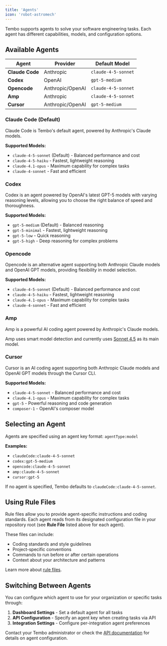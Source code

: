 ```yaml
---
title: 'Agents'
icon: 'robot-astromech'
---
```


Tembo supports agents to solve your software engineering tasks. Each agent has different capabilities, models, and configuration options.

## Available Agents

| Agent           | Provider         | Default Model       |
| --------------- | ---------------- | ------------------- |
| **Claude Code** | Anthropic        | `claude-4-5-sonnet` |
| **Codex**       | OpenAI           | `gpt-5-medium`      |
| **Opencode**    | Anthropic/OpenAI | `claude-4-5-sonnet` |
| **Amp**         | Anthropic        | `claude-4-5-sonnet` |
| **Cursor**      | Anthropic/OpenAI | `gpt-5-medium`      |

### Claude Code (Default)

Claude Code is Tembo's default agent, powered by Anthropic's Claude models.

**Supported Models:**

- `claude-4-5-sonnet` (Default) - Balanced performance and cost
- `claude-4-5-haiku` - Fastest, lightweight reasoning
- `claude-4.1-opus` - Maximum capability for complex tasks
- `claude-4-sonnet` - Fast and efficient

### Codex

Codex is an agent powered by OpenAI's latest GPT-5 models with varying reasoning levels, allowing you to choose the right balance of speed and thoroughness.

**Supported Models:**

- `gpt-5-medium` (Default) - Balanced reasoning
- `gpt-5-minimal` - Fastest, lightweight reasoning
- `gpt-5-low` - Quick reasoning
- `gpt-5-high` - Deep reasoning for complex problems

### Opencode

Opencode is an alternative agent supporting both Anthropic Claude models and OpenAI GPT models, providing flexibility in model selection.

**Supported Models:**

- `claude-4-5-sonnet` (Default) - Balanced performance and cost
- `claude-4-5-haiku` - Fastest, lightweight reasoning
- `claude-4.1-opus` - Maximum capability for complex tasks
- `claude-4-sonnet` - Fast and efficient

### Amp

Amp is a powerful AI coding agent powered by Anthropic's Claude models.

Amp uses smart model detection and currently uses [Sonnet 4.5](https://ampcode.com/news/claude-sonnet-4-5) as its main model.

### Cursor

Cursor is an AI coding agent supporting both Anthropic Claude models and OpenAI GPT models through the Cursor CLI.

**Supported Models:**

- `claude-4-5-sonnet` - Balanced performance and cost
- `claude-4.1-opus` - Maximum capability for complex tasks
- `gpt-5` - Powerful reasoning and code generation
- `composer-1` - OpenAI's composer model

## Selecting an Agent

Agents are specified using an agent key format: `agentType:model`

**Examples:**

- `claudeCode:claude-4-5-sonnet`
- `codex:gpt-5-medium`
- `opencode:claude-4-5-sonnet`
- `amp:claude-4-5-sonnet`
- `cursor:gpt-5`

If no agent is specified, Tembo defaults to `claudeCode:claude-4-5-sonnet`.

## Using Rule Files

Rule files allow you to provide agent-specific instructions and coding standards. Each agent reads from its designated configuration file in your repository root (see **Rule File** listed above for each agent).

These files can include:

- Coding standards and style guidelines
- Project-specific conventions
- Commands to run before or after certain operations
- Context about your architecture and patterns

Learn more about [rule files](/features/rule-files).

## Switching Between Agents

You can configure which agent to use for your organization or specific tasks through:

1. **Dashboard Settings** - Set a default agent for all tasks
2. **API Configuration** - Specify an agent key when creating tasks via API
3. **Integration Settings** - Configure per-integration agent preferences

Contact your Tembo administrator or check the [API documentation](/api-reference) for details on agent configuration.
